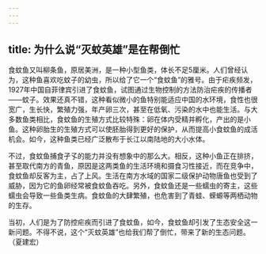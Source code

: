 ```yaml
---
---
---
```

title: 为什么说“灭蚊英雄”是在帮倒忙
---




食蚊鱼又叫柳条鱼，原居美洲，是一种小型鱼类，体长不足5厘米。人们曾经认为，这种鱼喜欢吃蚊子的幼虫，所以给了它一个“食蚊鱼”的雅号。由于疟疾频发，1927年中国自菲律宾引进了食蚊鱼，试图通过生物控制的方法防治疟疾的传播者——蚊子。效果还真不错，这种看似微小的鱼特别能适应中国的水环境，食性也很宽广，生长快，繁殖力强，年产卵三次，甚至在低氧、污染的水中也能生活。与大多数鱼类相比，食蚊鱼的生殖方式比较特殊：卵在体内受精并孵化，产出的是小鱼。这种卵胎生的生殖方式可以使胚胎得到更好的保护，从而提高小食蚊鱼的成活机会。如今，这种鱼类已经广泛散布于长江以南陆地的大小水体。



不过，食蚊鱼捕食孑孓的能力并没有想象中的那么大。相反，这种小鱼正在排挤，甚至取代南方的青鱼，原因是这两类鱼的生活环境和摄食习性接近，而在竞争中，食蚊鱼却反客为主，占了上风。生活在南方水域的国家二级保护动物唐鱼也受到了威胁，因为它的鱼卵经常被食蚊鱼吞吃。另外，食蚊鱼还是一些蠕虫的寄主，这些蠕虫会导致一些鱼类生病。食蚊鱼的大肆繁殖，也危害到了青蛙、蝾螈等两栖动物的生存。

当初，人们是为了防控疟疾而引进了食蚊鱼，如今，食蚊鱼却引发了生态安全这一新问题。不得不说，这个“灭蚊英雄”也给我们帮了倒忙，带来了新的生态问题。（夏建宏）
